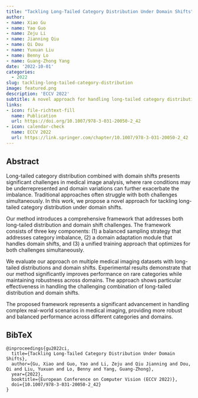 ```yaml
---
title: "Tackling Long-Tailed Category Distribution Under Domain Shifts"
author: 
- name: Xiao Gu
- name: Yao Guo
- name: Zeju Li
- name: Jianning Qiu
- name: Qi Dou
- name: Yuxuan Liu
- name: Benny Lo
- name: Guang-Zhong Yang
date: '2022-10-01'
categories:
  - 2022
slug: tackling-long-tailed-category-distribution
image: featured.png
description: 'ECCV 2022'
subtitle: A novel approach for handling long-tailed category distribution under domain shifts in medical imaging.
links:
- icon: file-richtext-fill
  name: Publication
  url: https://doi.org/10.1007/978-3-031-20050-2_42
- icon: calendar-check
  name: ECCV 2022
  url: https://link.springer.com/chapter/10.1007/978-3-031-20050-2_42
---
```


## Abstract

Long-tailed category distribution combined with domain shifts presents significant challenges in medical image analysis, where rare conditions may be underrepresented and domain variations can further exacerbate the imbalance. Traditional approaches often struggle with both challenges simultaneously. In this work, we propose a novel approach for tackling long-tailed category distribution under domain shifts.

Our method introduces a comprehensive framework that addresses both long-tailed distribution and domain shift challenges. The framework consists of three key components: (1) a balanced sampling strategy that addresses category imbalance, (2) a domain adaptation module that handles domain shifts, and (3) a unified training approach that optimizes for both challenges simultaneously.

We evaluate our approach on multiple medical imaging datasets with long-tailed distributions and domain shifts. Experimental results demonstrate that our method significantly improves performance on rare categories while maintaining robustness across domains. The approach shows particular effectiveness in handling the challenging combination of long-tailed distribution and domain shifts.

The proposed framework represents a significant advancement in handling complex real-world scenarios in medical imaging, providing more robust and balanced performance across different categories and domains.

## BibTeX

```{=html}
<pre class="quarto-appendix-bibtex" data-clipboard-text="@inproceedings{gu2022ci,
  title={Tackling Long-Tailed Category Distribution Under Domain Shifts},
  author={Gu, Xiao and Guo, Yao and Li, Zeju and Qiu Jianning and Dou, Qi and Liu, Yuxuan and Lo, Benny and Yang, Guang-Zhong},
  year={2022},
  booktitle={European Conference on Computer Vision (ECCV 2022)},
  doi={10.1007/978-3-031-20050-2_42}
}"><code>@inproceedings{gu2022ci,
  title={Tackling Long-Tailed Category Distribution Under Domain Shifts},
  author={Gu, Xiao and Guo, Yao and Li, Zeju and Qiu Jianning and Dou, Qi and Liu, Yuxuan and Lo, Benny and Yang, Guang-Zhong},
  year={2022},
  booktitle={European Conference on Computer Vision (ECCV 2022)},
  doi={10.1007/978-3-031-20050-2_42}
}</code></pre>
``` 
